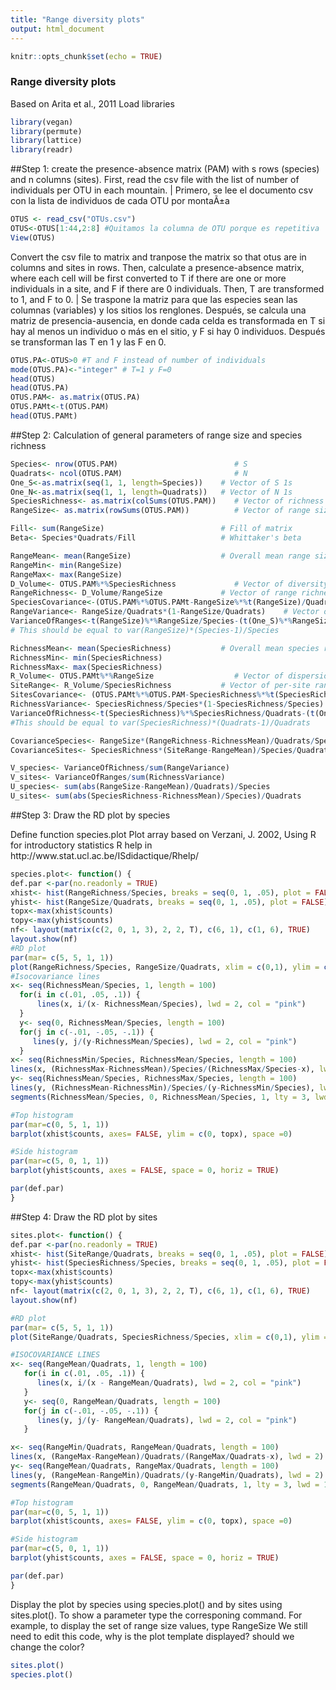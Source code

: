 ```yaml
---
title: "Range diversity plots"
output: html_document
---
```


```r
knitr::opts_chunk$set(echo = TRUE)
```

### Range diversity plots

Based on Arita et al., 2011
Load libraries
```r
library(vegan)
library(permute)
library(lattice)
library(readr)
```

##Step 1: create the presence-absence matrix (PAM) with s rows (species) and n columns (sites).
First, read the csv file with the list of number of individuals per OTU in each mountain. | Primero, se lee el documento csv con la lista de individuos de cada OTU por montaÃ±a
```r
OTUS <- read_csv("OTUs.csv")
OTUS<-OTUS[1:44,2:8] #Quitamos la columna de OTU porque es repetitiva
View(OTUS)
```

Convert the csv file to matrix and tranpose the matrix so that otus are in columns and sites in rows. Then, calculate a presence-absence matrix, where each cell will be first converted to T if there are one or more individuals in a site, and F if there are 0 individuals. Then, T are transformed to 1, and F to 0. | Se traspone la matriz para que las especies sean las columnas (variables) y los sitios los renglones. Después, se calcula una matriz de presencia-ausencia, en donde cada celda es transformada en T si hay al menos un individuo o más en el sitio, y F si hay 0 individuos. Después se transforman las T en 1 y las F en 0.
```r
OTUS.PA<-OTUS>0 #T and F instead of number of individuals
mode(OTUS.PA)<-"integer" # T=1 y F=0
head(OTUS)
head(OTUS.PA)
OTUS.PAM<- as.matrix(OTUS.PA)
OTUS.PAMt<-t(OTUS.PAM)
head(OTUS.PAMt)
```

##Step 2: Calculation of general parameters of range size and species richness

```r
Species<- nrow(OTUS.PAM)                          # S
Quadrats<- ncol(OTUS.PAM)                         # N
One_S<-as.matrix(seq(1, 1, length=Species))    # Vector of S 1s
One_N<-as.matrix(seq(1, 1, length=Quadrats))   # Vector of N 1s
SpeciesRichness<- as.matrix(colSums(OTUS.PAM))    # Vector of richness values
RangeSize<- as.matrix(rowSums(OTUS.PAM))          # Vector of range size values

Fill<- sum(RangeSize)                          # Fill of matrix
Beta<- Species*Quadrats/Fill                   # Whittaker's beta

RangeMean<- mean(RangeSize)                    # Overall mean range size
RangeMin<- min(RangeSize)
RangeMax<- max(RangeSize)
D_Volume<- OTUS.PAM%*%SpeciesRichness             # Vector of diversity field volume values
RangeRichness<- D_Volume/RangeSize             # Vector of range richness values
SpeciesCovariance<-(OTUS.PAM%*%OTUS.PAMt-RangeSize%*%t(RangeSize)/Quadrats)/Quadrats  #Variance-covariance matrix by species
RangeVariance<- RangeSize/Quadrats*(1-RangeSize/Quadrats)    # Vector of binary variances by species
VarianceOfRanges<-t(RangeSize)%*%RangeSize/Species-(t(One_S)%*%RangeSize/Species)^2  # Variance of range-size values
# This should be equal to var(RangeSize)*(Species-1)/Species

RichnessMean<- mean(SpeciesRichness)           # Overall mean species richness
RichnessMin<- min(SpeciesRichness)
RichnessMax<- max(SpeciesRichness)
R_Volume<- OTUS.PAMt%*%RangeSize                  # Vector of dispersion field volume values
SiteRange<- R_Volume/SpeciesRichness           # Vector of per-site range size values
SitesCovariance<- (OTUS.PAMt%*%OTUS.PAM-SpeciesRichness%*%t(SpeciesRichness)/Species)/Species    # Variance-covariance matrix by sites
RichnessVariance<- SpeciesRichness/Species*(1-SpeciesRichness/Species)   #Vector of binary variances by sites
VarianceOfRichness<-t(SpeciesRichness)%*%SpeciesRichness/Quadrats-(t(One_N)%*%SpeciesRichness/Quadrats)^2   #Variance of species-richness vlues
#This should be equal to var(SpeciesRichness)*(Quadrats-1)/Quadrats

CovarianceSpecies<- RangeSize*(RangeRichness-RichnessMean)/Quadrats/Species   #Vector of average covariance by species
CovarianceSites<- SpeciesRichness*(SiteRange-RangeMean)/Species/Quadrats      #Vector of average covariance by sites

V_species<- VarianceOfRichness/sum(RangeVariance)                              # Schluter's V by species
V_sites<- VarianceOfRanges/sum(RichnessVariance)                               # Schluter's V by sites
U_species<- sum(abs(RangeSize-RangeMean)/Quadrats)/Species
U_sites<- sum(abs(SpeciesRichness-RichnessMean)/Species)/Quadrats
```

##Step 3: Draw the RD plot by species

Define function species.plot
Plot array based on Verzani, J. 2002, Using R for introductory statistics
R help in http://www.stat.ucl.ac.be/ISdidactique/Rhelp/

```r
species.plot<- function() {
def.par <-par(no.readonly = TRUE)
xhist<- hist(RangeRichness/Species, breaks = seq(0, 1, .05), plot = FALSE)
yhist<- hist(RangeSize/Quadrats, breaks = seq(0, 1, .05), plot = FALSE)
topx<-max(xhist$counts)
topy<-max(yhist$counts)
nf<- layout(matrix(c(2, 0, 1, 3), 2, 2, T), c(6, 1), c(1, 6), TRUE)
layout.show(nf)
#RD plot
par(mar= c(5, 5, 1, 1))
plot(RangeRichness/Species, RangeSize/Quadrats, xlim = c(0,1), ylim = c(0, 1), xlab = "Proportional range richness", ylab = "Proportional range size")
#Isocovariance lines
x<- seq(RichnessMean/Species, 1, length = 100)
  for(i in c(.01, .05, .1)) {
      lines(x, i/(x- RichnessMean/Species), lwd = 2, col = "pink")
  }
  y<- seq(0, RichnessMean/Species, length = 100)
  for(j in c(-.01, -.05, -.1)) {
     lines(y, j/(y-RichnessMean/Species), lwd = 2, col = "pink")
  }
x<- seq(RichnessMin/Species, RichnessMean/Species, length = 100)
lines(x, (RichnessMax-RichnessMean)/Species/(RichnessMax/Species-x), lwd = 2)
y<- seq(RichnessMean/Species, RichnessMax/Species, length = 100)
lines(y, (RichnessMean-RichnessMin)/Species/(y-RichnessMin/Species), lwd = 2)
segments(RichnessMean/Species, 0, RichnessMean/Species, 1, lty = 3, lwd = 1.5)

#Top histogram
par(mar=c(0, 5, 1, 1))
barplot(xhist$counts, axes= FALSE, ylim = c(0, topx), space =0)

#Side histogram
par(mar=c(5, 0, 1, 1))
barplot(yhist$counts, axes = FALSE, space = 0, horiz = TRUE)

par(def.par)
}
```

##Step 4: Draw the RD plot by sites

```r
sites.plot<- function() {
def.par <-par(no.readonly = TRUE)
xhist<- hist(SiteRange/Quadrats, breaks = seq(0, 1, .05), plot = FALSE)
yhist<- hist(SpeciesRichness/Species, breaks = seq(0, 1, .05), plot = FALSE)
topx<-max(xhist$counts)
topy<-max(yhist$counts)
nf<- layout(matrix(c(2, 0, 1, 3), 2, 2, T), c(6, 1), c(1, 6), TRUE)
layout.show(nf)

#RD plot
par(mar= c(5, 5, 1, 1))
plot(SiteRange/Quadrats, SpeciesRichness/Species, xlim = c(0,1), ylim = c(0, 1), xlab = "Proportional per-site range", ylab = "Proportional species richness")

#ISOCOVARIANCE LINES
x<- seq(RangeMean/Quadrats, 1, length = 100)
   for(i in c(.01, .05, .1)) {
      lines(x, i/(x - RangeMean/Quadrats), lwd = 2, col = "pink")
   }
   y<- seq(0, RangeMean/Quadrats, length = 100)
   for(j in c(-.01, -.05, -.1)) {
      lines(y, j/(y- RangeMean/Quadrats), lwd = 2, col = "pink")
   }

x<- seq(RangeMin/Quadrats, RangeMean/Quadrats, length = 100)
lines(x, (RangeMax-RangeMean)/Quadrats/(RangeMax/Quadrats-x), lwd = 2)
y<- seq(RangeMean/Quadrats, RangeMax/Quadrats, length = 100)
lines(y, (RangeMean-RangeMin)/Quadrats/(y-RangeMin/Quadrats), lwd = 2)
segments(RangeMean/Quadrats, 0, RangeMean/Quadrats, 1, lty = 3, lwd = 1.5)

#Top histogram
par(mar=c(0, 5, 1, 1))
barplot(xhist$counts, axes= FALSE, ylim = c(0, topx), space =0)

#Side histogram
par(mar=c(5, 0, 1, 1))
barplot(yhist$counts, axes = FALSE, space = 0, horiz = TRUE)

par(def.par)
}
```

Display the plot by species using species.plot() and by sites using sites.plot().
To show a parameter type the corresponing command. For example, to display the set of range size values, type RangeSize
We still need to edit this code, why is the plot template displayed? should we change the color?

```r
sites.plot()
species.plot()
```
